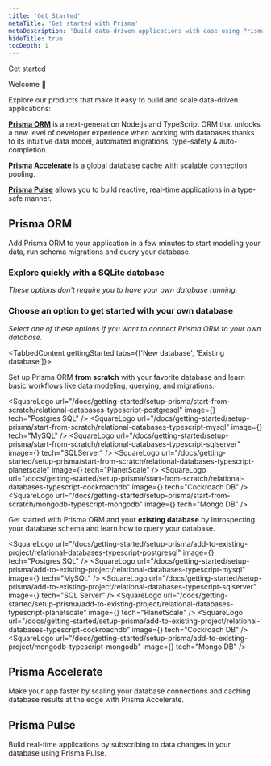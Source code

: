 ```yaml
---
title: 'Get Started'
metaTitle: 'Get started with Prisma'
metaDescription: 'Build data-driven applications with ease using Prisma ORM, add connection pooling or global caching with Prisma Accelerate or subscribe to database changes in real-time with Prisma Pulse.'
hideTitle: true
tocDepth: 1
---
```


<TopBlock>

<BorderBox>

<BoxTitle>Get started</BoxTitle>

Welcome 👋

Explore our products that make it easy to build and scale data-driven applications:

[**<Database />Prisma ORM**](/orm/overview/introduction/what-is-prisma) is a next-generation Node.js and TypeScript ORM that unlocks a new level of developer experience when working with databases thanks to its intuitive data model, automated migrations, type-safety & auto-completion.

[**<Bolt />Prisma Accelerate**](/accelerate/what-is-accelerate) is a global database cache with scalable connection pooling.

[**<SignalStream />Prisma Pulse**](/pulse/what-is-pulse) allows you to build reactive, real-time applications in a type-safe manner.

</BorderBox>

</TopBlock>

## <Database color="#5A67D8" width="21" height="24" /> Prisma ORM

Add Prisma ORM to your application in a few minutes to start modeling your data, run schema migrations and query your database.

### Explore quickly with a SQLite database

_These options don't require you to have your own database running._

<Grid>
  <LinkCard
    icon="fa-solid fa-rabbit-running"
    title="Quickstart"
    desc="Set up Prisma ORM from scratch with a SQLite database in 5 minutes."
    link="/docs/getting-started/quickstart"
  />
  <LinkCard
    icon="fa-brands fa-github"
    title="Examples"
    desc="Explore our ready-to-run examples with your favorite frameworks and libraries."
    link="https://github.com/prisma/prisma-examples/"
  />
</Grid>

### Choose an option to get started with your own database

_Select one of these options if you want to connect Prisma ORM to your own database._

<TabbedContent gettingStarted tabs={['New database', 'Existing database']}>
  <tab>
    <Tab>
      <p>
        Set up Prisma ORM <b>from scratch</b> with your favorite database and
        learn basic workflows like data modeling, querying, and migrations.
      </p>
      <List>
        <SquareLogo
          url="/docs/getting-started/setup-prisma/start-from-scratch/relational-databases-typescript-postgresql"
          image={<PostgresSQLSimple />}
          tech="Postgres SQL"
        />
        <SquareLogo
          url="/docs/getting-started/setup-prisma/start-from-scratch/relational-databases-typescript-mysql"
          image={<MySQLSimple />}
          tech="MySQL"
        />
        <SquareLogo
          url="/docs/getting-started/setup-prisma/start-from-scratch/relational-databases-typescript-sqlserver"
          image={<SQLServer />}
          tech="SQLServer"
        />
        <SquareLogo
          url="/docs/getting-started/setup-prisma/start-from-scratch/relational-databases-typescript-planetscale"
          image={<PlanetScale />}
          tech="PlanetScale"
        />
        <SquareLogo
          url="/docs/getting-started/setup-prisma/start-from-scratch/relational-databases-typescript-cockroachdb"
          image={<CockroachDBgradient />}
          tech="Cockroach DB"
        />
        <SquareLogo
          url="/docs/getting-started/setup-prisma/start-from-scratch/mongodb-typescript-mongodb"
          image={<MongoDBSimple />}
          tech="Mongo DB"
        />
      </List>
    </Tab>
  </tab>
  <tab>
    <Tab>
      <p>
        Get started with Prisma ORM and your <b>existing database</b> by
        introspecting your database schema and learn how to query your database.
      </p>
      <List>
        <SquareLogo
          url="/docs/getting-started/setup-prisma/add-to-existing-project/relational-databases-typescript-postgresql"
          image={<PostgresSQLSimple />}
          tech="Postgres SQL"
        />
        <SquareLogo
          url="/docs/getting-started/setup-prisma/add-to-existing-project/relational-databases-typescript-mysql"
          image={<MySQLSimple />}
          tech="MySQL"
        />
        <SquareLogo
          url="/docs/getting-started/setup-prisma/add-to-existing-project/relational-databases-typescript-sqlserver"
          image={<SQLServer />}
          tech="SQL Server"
        />
        <SquareLogo
          url="/docs/getting-started/setup-prisma/add-to-existing-project/relational-databases-typescript-planetscale"
          image={<PlanetScale />}
          tech="PlanetScale"
        />
        <SquareLogo
          url="/docs/getting-started/setup-prisma/add-to-existing-project/relational-databases-typescript-cockroachdb"
          image={<CockroachDBgradient />}
          tech="Cockroach DB"
        />
        <SquareLogo
          url="/docs/getting-started/setup-prisma/add-to-existing-project/mongodb-typescript-mongodb"
          image={<MongoDBSimple />}
          tech="Mongo DB"
        />
      </List>
    </Tab>
  </tab>
</TabbedContent>

## <Bolt color="#16A394" width="21" height="24" /> Prisma Accelerate

Make your app faster by scaling your database connections and caching database results at the edge with Prisma Accelerate.

<Grid>
  <LinkCard
    icon="fa-solid fa-arrow-right"
    title="Get started"
    desc="Add Accelerate to your app to use global database caching & connection pooling."
    link="/accelerate/getting-started"
  />
  <LinkCard
    icon="fa-brands fa-github"
    title="Speed Test"
    desc="Run the speed test to see how Prisma Accelerate can make your app faster."
    link="https://accelerate-speed-test.prisma.io/"
  />
</Grid>

## <SignalStream color="#16A394" width="27" height="24" /> Prisma Pulse

Build real-time applications by subscribing to data changes in your database using Prisma Pulse.

<Grid>
  <LinkCard
    icon="fa-solid fa-arrow-right"
    title="Get started"
    desc="Add Pulse to your app to subscribe to real-time updates from your database."
    link="/pulse/getting-started"
  />
</Grid>
